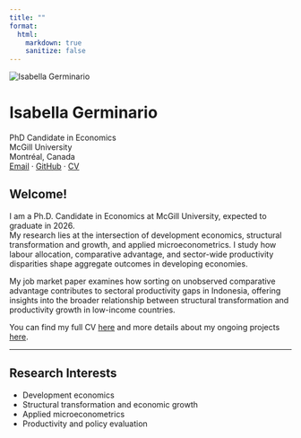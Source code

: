 ```yaml
---
title: ""
format:
  html:
    markdown: true
    sanitize: false
---
```


```{=html}
<div class="profile-section">
  <img src="Photo_Isabella_Germinario.jpg" alt="Isabella Germinario" class="profile-photo">

  <h1 class="name">Isabella Germinario</h1>

  <div class="info-block">
    <div class="degree">PhD Candidate in Economics</div>
    <div class="university">McGill University</div>
    <div class="location">Montréal, Canada</div>
    <div class="links">
      <a href="mailto:isabella.germinario@mail.mcgill.ca">Email</a> ·
      <a href="https://github.com/isabella-germinario">GitHub</a> ·
      <a href="cv/cv.pdf">CV</a>
    </div>
  </div>
</div>
```

## Welcome!

I am a Ph.D. Candidate in Economics at McGill University, expected to graduate in 2026.  
My research lies at the intersection of development economics, structural transformation and growth, and applied microeconometrics. I study how labour allocation, comparative advantage, and sector-wide productivity disparities shape aggregate outcomes in developing economies.

My job market paper examines how sorting on unobserved comparative advantage contributes to sectoral productivity gaps in Indonesia, offering insights into the broader relationship between structural transformation and productivity growth in low-income countries.

You can find my full CV [here](/cv) and more details about my ongoing projects [here](/research).


---

## Research Interests
- Development economics  
- Structural transformation and economic growth  
- Applied microeconometrics  
- Productivity and policy evaluation
